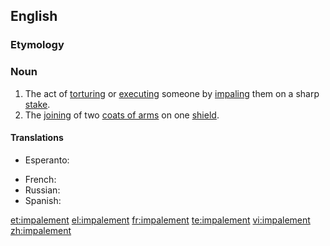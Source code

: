 ==English==
{{wikipedia}}

===Etymology===
{{suffix|impale|ment}}

===Noun===
{{en-noun}}

# The act of [[torturing]] or [[executing]] someone by [[impaling]] them on a sharp [[stake]].
# The [[joining]] of two [[coat of arms|coats of arms]] on one [[shield]].

====Translations====
{{trans-top|act of torturing}}
* Esperanto: {{t-|eo|palisumo|xs=Esperanto}}
{{trans-mid}}
* French: {{t|fr|empalement|m}}
* Russian: {{t|ru|посажение на кол|n|tr=posazhénie ná kol|sc=Cyrl}}
* Spanish: {{t|es|empalamiento|m}}
{{trans-bottom}}

[[et:impalement]]
[[el:impalement]]
[[fr:impalement]]
[[te:impalement]]
[[vi:impalement]]
[[zh:impalement]]